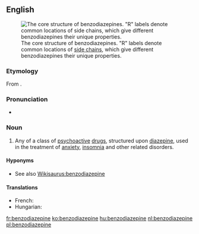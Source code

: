 ==English==
{{wikipedia}}
[[Image:Benzodiazepine.svg|thumb|The core structure of benzodiazepines. "R" labels denote common locations of [[side chain]]s, which give different benzodiazepines their unique properties.]]

===Etymology===
From {{prefix|benzo|diazepine}}.

===Pronunciation===
* {{IPA|/ˌbɛnzoʊdaɪˈæzɨpiːn/}}

===Noun===
{{en-noun}}

# {{pharmaceutical drug}} Any of a class of [[psychoactive]] [[drug]]s, structured upon [[diazepine]], used in the treatment of [[anxiety]], [[insomnia]] and other related disorders.

====Hyponyms====
* See also [[Wikisaurus:benzodiazepine]]

====Translations====
{{trans-top|any of a class of psychoactive drugs}}
* French: {{t+|fr|benzodiazépine|m}}
* Hungarian: {{t+|hu|benzodiazepin}}
{{trans-mid}}
{{trans-bottom}}

[[fr:benzodiazepine]]
[[ko:benzodiazepine]]
[[hu:benzodiazepine]]
[[nl:benzodiazepine]]
[[pl:benzodiazepine]]